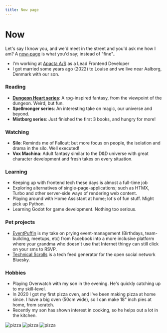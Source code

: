 ```yaml
---
title: Now page
---
```



# Now

Let's say I know you, and we'd meet in the street and you'd ask me how I am? A [now-page](https://now.page/) is what you'd say; instead of "fine"..

- I'm working at [Apacta A/S](https://www.apacta.com) as a Lead Frontend Developer
- I got married some years ago (2022) to Louise and we live near Aalborg, Denmark with our son.

### Reading

- **[Dungeon Heart series](https://www.amazon.com/Dungeon-Heart-5-book-series/dp/B08P836VC2)**: A rpg-inspired fantasy, from the viewpoint of the dungeon. Weird, but fun.
- **Spellmonger series**: An interesting take on magic, our universe and beyond.
- **Mistborg series**: Just finished the first 3 books, and hungry for more!

### Watching

- **Silo**: Reminds me of Fallout; but more focus on people, the isolation and drama in the silo. Well executed!
- **Vox Machina**: Adult fantasy similar to the D&D universe with great character development and fresh takes on every situation.

### Learning

- Keeping up with frontend tech these days is almost a full-time job
- Exploring alternatives of single-page-applications; such as HTMX, Turbo and other server-side ways of rendering web content.
- Playing around with Home Assistant at home; lot's of fun stuff. Might pick up Python.
- Learning Godot for game development. Nothing too serious.

### Pet projects

- [EventPuffin](https://www.eventpuffin.com) is my take on prying event-management (Birthdays, team-building, meetups, etc) from Facebook into a more inclusive platform where your grandma who doesn't use that Internet thingy can still click on your sms to RSVP.
- [Technical Scrolls](https://technical.scrolls.org) is a tech feed generator for the open social network Bluesky.

### Hobbies

- Playing Overwatch with my son in the evening. He's quickly catching up to my skill-level.
- In 2020 I got my first pizza oven, and I've been making pizza at home since. I have a big oven (50cm wide), so I can make 18" inch pies at home, from scratch.
- Recently my son has shown interest in cooking, so he helps out a lot in the kitchen.

<div class="flex flex-row gap-1 flex-wrap">
  <Image src={pizza1} alt="pizza" width={pizza1.width / 5} />
  <Image src={pizza2} alt="pizza" width={pizza2.width / 5} />
  <Image src={pizza3} alt="pizza" width={pizza3.width / 5} />
</div>

